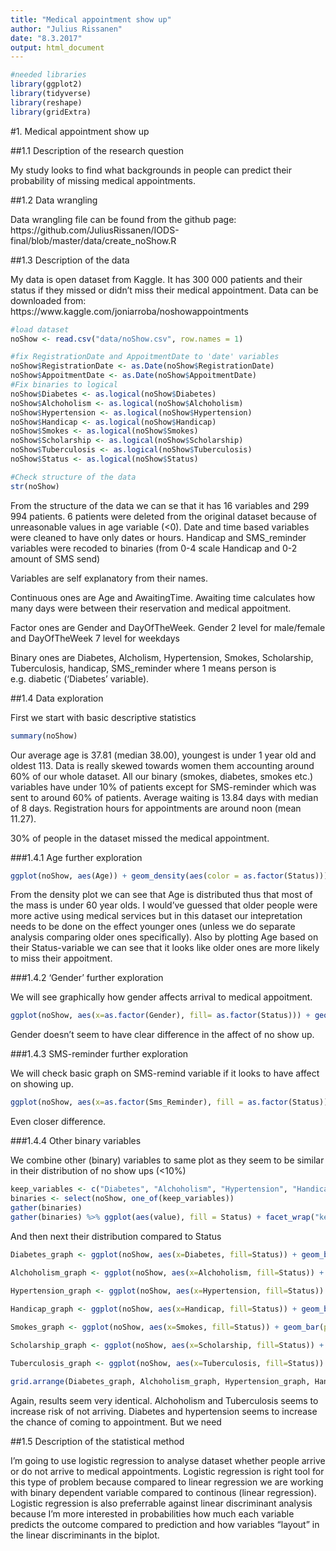 ```yaml
---
title: "Medical appointment show up"
author: "Julius Rissanen"
date: "8.3.2017"
output: html_document
---
```

```r
#needed libraries
library(ggplot2)
library(tidyverse)
library(reshape)
library(gridExtra)

```

#1. Medical appointment show up

##1.1 Description of the research question

My study looks to find what backgrounds in people can predict their probability of missing medical appointments.

##1.2 Data wrangling

Data wrangling file can be found from the github page:
https://github.com/JuliusRissanen/IODS-final/blob/master/data/create_noShow.R


##1.3 Description of the data

My data is open dataset from Kaggle. It has 300 000 patients and their status if they missed or didn't miss their medical appointment. Data can be downloaded from:
https://www.kaggle.com/joniarroba/noshowappointments

```r
#load dataset
noShow <- read.csv("data/noShow.csv", row.names = 1)

#fix RegistrationDate and AppoitmentDate to 'date' variables
noShow$RegistrationDate <- as.Date(noShow$RegistrationDate)
noShow$AppoitmentDate <- as.Date(noShow$AppoitmentDate)
#Fix binaries to logical
noShow$Diabetes <- as.logical(noShow$Diabetes)
noShow$Alchoholism <- as.logical(noShow$Alchoholism)
noShow$Hypertension <- as.logical(noShow$Hypertension)
noShow$Handicap <- as.logical(noShow$Handicap)
noShow$Smokes <- as.logical(noShow$Smokes)
noShow$Scholarship <- as.logical(noShow$Scholarship)
noShow$Tuberculosis <- as.logical(noShow$Tuberculosis)
noShow$Status <- as.logical(noShow$Status)

#Check structure of the data
str(noShow)
```

From the structure of the data we can se that it has 16 variables and 299 994 patients. 6 patients were deleted from the original dataset because of unreasonable values in age variable (<0). Date and time based variables were cleaned to have only dates or hours. Handicap and SMS_reminder variables were recoded to binaries (from 0-4 scale Handicap and 0-2 amount of SMS send)

Variables are self explanatory from their names.

Continuous ones are Age and AwaitingTime. Awaiting time calculates how many days were between their reservation and medical appoitment.

Factor ones are Gender and DayOfTheWeek. Gender 2 level for male/female and DayOfTheWeek 7 level for weekdays

Binary ones are Diabetes, Alcholism, Hypertension, Smokes, Scholarship, Tuberculosis, handicap, SMS_reminder where 1 means person is e.g. diabetic ('Diabetes' variable).


##1.4 Data exploration

First we start with basic descriptive statistics
```r
summary(noShow)
```

Our average age is 37.81 (median 38.00), youngest is under 1 year old and oldest 113. Data is really skewed towards women them accounting around 60% of our whole dataset. All our binary (smokes, diabetes, smokes etc.) variables have under 10% of patients except for SMS-reminder which was sent to around 60% of patients. Average waiting is 13.84 days with median of 8 days. Registration hours for appointments are around noon (mean 11.27).

30% of people in the dataset missed the medical appointment.


###1.4.1 Age further exploration
```r
ggplot(noShow, aes(Age)) + geom_density(aes(color = as.factor(Status))) + theme_classic()
```

From the density plot we can see that Age is distributed thus that most of the mass is under 60 year olds. I would've guessed that older people were more active using medical services but in this dataset our intepretation needs to be done on the effect younger ones (unless we do separate analysis comparing older ones specifically). Also by plotting Age based on their Status-variable we can see that it looks like older ones are more likely to miss their appoitment.

###1.4.2 'Gender' further exploration

We will see graphically how gender affects arrival to medical appoitment.
```r
ggplot(noShow, aes(x=as.factor(Gender), fill= as.factor(Status))) + geom_bar(position ='fill') + xlab("Gender") + ylab("Percentage of no show up")
```

Gender doesn't seem to have clear difference in the affect of no show up.

###1.4.3 SMS-reminder further exploration

We will check basic graph on SMS-remind variable if it looks to have affect on showing up.

```r
ggplot(noShow, aes(x=as.factor(Sms_Reminder), fill = as.factor(Status))) + geom_bar(position = 'fill') + ylab("Percentage of no-show up") + xlab("SMS-reminder sent") + theme_classic()
```


Even closer difference.

###1.4.4 Other binary variables

We combine other (binary) variables to same plot as they seem to be similar in their distribution of no show ups (<10%) 

```r
keep_variables <- c("Diabetes", "Alchoholism", "Hypertension", "Handicap", "Smokes", "Scholarship", "Tuberculosis")
binaries <- select(noShow, one_of(keep_variables))
gather(binaries)
gather(binaries) %>% ggplot(aes(value), fill = Status) + facet_wrap("key", scales = "free") + geom_bar() + theme_bw()
```

And then next their distribution compared to Status

```r

Diabetes_graph <- ggplot(noShow, aes(x=Diabetes, fill=Status)) + geom_bar(position="fill")
  
Alchoholism_graph <- ggplot(noShow, aes(x=Alchoholism, fill=Status)) + geom_bar(position="fill")

Hypertension_graph <- ggplot(noShow, aes(x=Hypertension, fill=Status)) + geom_bar(position="fill")

Handicap_graph <- ggplot(noShow, aes(x=Handicap, fill=Status)) + geom_bar(position="fill")

Smokes_graph <- ggplot(noShow, aes(x=Smokes, fill=Status)) + geom_bar(position="fill")

Scholarship_graph <- ggplot(noShow, aes(x=Scholarship, fill=Status)) + geom_bar(position="fill")

Tuberculosis_graph <- ggplot(noShow, aes(x=Tuberculosis, fill=Status)) + geom_bar(position="fill")

grid.arrange(Diabetes_graph, Alchoholism_graph, Hypertension_graph, Handicap_graph, Smokes_graph, Scholarship_graph, Tuberculosis_graph, ncol=2, top='Binary variables')
```

Again, results seem very identical. Alchoholism and Tuberculosis seems to increase risk of not arriving. Diabetes and hypertension seems to increase the chance of coming to appointment. But we need


##1.5 Description of the statistical method

I'm going to use logistic regression to analyse dataset whether people arrive or do not arrive to medical appointments. Logistic regression is right tool for this type of problem because compared to linear regression we are working with binary dependent variable compared to continous (linear regression). Logistic regression is also preferrable against linear discriminant analysis because I'm more interested in probabilities how much each variable predicts the outcome compared to prediction and how variables "layout" in the linear discriminants in the biplot.